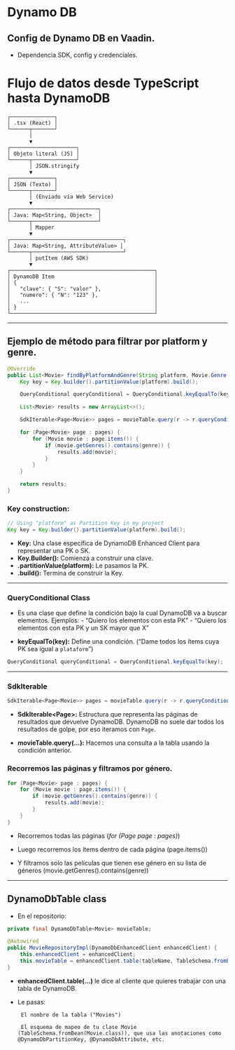 # Dynamo DB
## Config de Dynamo DB en Vaadin.
- Dependencia SDK, config y credenciales.

# Flujo de datos desde TypeScript hasta DynamoDB

```plaintext
┌──────────────┐
│ .tsx (React) │
└──────┬───────┘
       │
       ▼
┌─────────────────────┐
│ Objeto literal (JS) │
└──────┬──────────────┘
       │ JSON.stringify
       ▼
┌──────────────┐
│ JSON (Texto) │
└──────┬───────┘
       │ (Enviado vía Web Service)
       ▼
┌────────────────────────────┐
│ Java: Map<String, Object>  │
└──────┬─────────────────────┘
       │ Mapper
       ▼
┌────────────────────────────────────┐
│ Java: Map<String, AttributeValue> │
└──────┬─────────────────────────────┘
       │ putItem (AWS SDK)
       ▼
┌──────────────────────────────────────────────┐
│ DynamoDB Item                                │
│ {                                            │
│   "clave": { "S": "valor" },                 │
│   "numero": { "N": "123" },                  │
│   ...                                        │
│ }                                            │
└──────────────────────────────────────────────┘
```
---

## Ejemplo de método para filtrar por platform y genre.
```java
@Override
public List<Movie> findByPlatformAndGenre(String platform, Movie.Genre genre) {
    Key key = Key.builder().partitionValue(platform).build();

    QueryConditional queryConditional = QueryConditional.keyEqualTo(key);

    List<Movie> results = new ArrayList<>();

    SdkIterable<Page<Movie>> pages = movieTable.query(r -> r.queryConditional(queryConditional));

    for (Page<Movie> page : pages) {
        for (Movie movie : page.items()) {
            if (movie.getGenres().contains(genre)) {
                results.add(movie);
            }
        }
    }

    return results;
}
```

### Key construction:
```java
// Using "platform" as Partition Key in my project
Key key = Key.builder().partitionValue(platform).build();
```
- **Key:** Una clase específica de DynamoDB Enhanced Client para representar una PK o SK.
- **Key.Builder():** Comienza a construir una clave.
- **.partitionValue(platform):** Le pasamos la PK.
- **.build():** Termina de construir la Key.

---

### QueryConditional Class
- Es una clase que define la condición bajo la cual DynamoDB va a buscar elementos.
       Ejemplos:
       - "Quiero los elementos con esta PK"
       - "Quiero los elementos con esta PK y un SK mayor que X"

- **keyEqualTo(key):** Define una condición. ("Dame todos los ítems cuya PK sea igual a `plataform`")  

```java
QueryConditional queryConditional = QueryConditional.keyEqualTo(key);
```

---

### SdkIterable
```java
SdkIterable<Page<Movie>> pages = movieTable.query(r -> r.queryConditional(queryConditional));
```

- **SdkIterable<Page<Movie>>:** Estructura que representa las páginas de resultados que devuelve DynamoDB. DynamoDB no suele dar todos los resultados de golpe, por eso iteramos con `Page`.

- **movieTable.query(...):** Hacemos una consulta a la tabla usando la condición anterior.

### Recorremos las páginas y filtramos por género.
```java
for (Page<Movie> page : pages) {
    for (Movie movie : page.items()) {
        if (movie.getGenres().contains(genre)) {
            results.add(movie);
        }
    }
}
```
- Recorremos todas las páginas (*for (Page<Movie> page : pages)*)

- Luego recorremos los ítems dentro de cada página (page.items())

- Y filtramos solo las películas que tienen ese género en su lista de géneros (movie.getGenres().contains(genre))

---

## DynamoDbTable class
- En el repositorio:

```java
private final DynamoDbTable<Movie> movieTable;

@Autowired
public MovieRepositoryImpl(DynamoDbEnhancedClient enhancedClient) {
    this.enhancedClient = enhancedClient;
    this.movieTable = enhancedClient.table(tableName, TableSchema.fromBean(Movie.class));
}
```
- **enhancedClient.table(...)** le dice al cliente que quieres trabajar con una tabla de DynamoDB.

- Le pasas:

       El nombre de la tabla ("Movies")

       El esquema de mapeo de tu clase Movie (TableSchema.fromBean(Movie.class)), que usa las anotaciones como @DynamoDbPartitionKey, @DynamoDbAttribute, etc.




